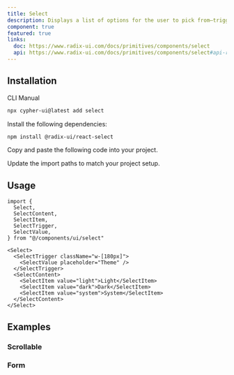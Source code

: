 ```yaml
---
title: Select
description: Displays a list of options for the user to pick from—triggered by a button.
component: true
featured: true
links:
  doc: https://www.radix-ui.com/docs/primitives/components/select
  api: https://www.radix-ui.com/docs/primitives/components/select#api-reference
---
```


<ComponentPreview
  name="select-demo"
  description="A select component with a list of options."
/>

## Installation

<CodeTabs>

<TabsList>
  <TabsTrigger value="cli">CLI</TabsTrigger>
  <TabsTrigger value="manual">Manual</TabsTrigger>
</TabsList>
<TabsContent value="cli">

```bash
npx cypher-ui@latest add select
```

</TabsContent>

<TabsContent value="manual">

<Steps>

<Step>Install the following dependencies:</Step>

```bash
npm install @radix-ui/react-select
```

<Step>Copy and paste the following code into your project.</Step>

<ComponentSource name="select" title="components/ui/select.tsx" />

<Step>Update the import paths to match your project setup.</Step>

</Steps>

</TabsContent>

</CodeTabs>

## Usage

```tsx showLineNumbers
import {
  Select,
  SelectContent,
  SelectItem,
  SelectTrigger,
  SelectValue,
} from "@/components/ui/select"
```

```tsx showLineNumbers
<Select>
  <SelectTrigger className="w-[180px]">
    <SelectValue placeholder="Theme" />
  </SelectTrigger>
  <SelectContent>
    <SelectItem value="light">Light</SelectItem>
    <SelectItem value="dark">Dark</SelectItem>
    <SelectItem value="system">System</SelectItem>
  </SelectContent>
</Select>
```

## Examples

### Scrollable

<ComponentPreview
  name="select-scrollable"
  description="A select component with a scrollable list of options."
/>

### Form

<ComponentPreview name="select-form" />
